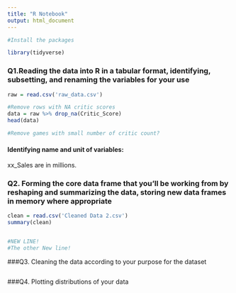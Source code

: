 ```yaml
---
title: "R Notebook"
output: html_document
---
```


```r
#Install the packages

library(tidyverse)

```

### Q1.Reading the data into R in a tabular format, identifying, subsetting, and renaming the variables for your use

```r
raw = read.csv('raw_data.csv')
```

```r
#Remove rows with NA critic scores
data = raw %>% drop_na(Critic_Score)
head(data)

#Remove games with small number of critic count?

```

#### Identifying name and unit of variables:

xx_Sales are in millions.

### Q2. Forming the core data frame that you'll be working from by reshaping and summarizing the data, storing new data frames in memory where appropriate

```r
clean = read.csv('Cleaned Data 2.csv')
summary(clean)


#NEW LINE!
#The other New line!
```

###Q3. Cleaning the data according to your purpose for the dataset

```r

```

###Q4. Plotting distributions of your data

```r

```
